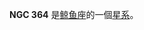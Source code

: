 {{NGCInfoBox
|NGCID=NGC 364
|發現者=阿爾伯特·馬爾夫
|發現日期=1864年9月2日
|其他編號=UGC 666, MCG 0-3-69,ZWG 384.67
|曆元=J2000.0
|赤經=1時4分40.8秒
|赤緯=0°48'10"
|星座=鲸鱼座
|星體=星系
|星等=13.3
|表面亮度=13.7
|藍等=14.3
}}

'''NGC 364''' 是[[鲸鱼座|鲸鱼座]]的一個[[星系|星系]]。

{{NGCReference|364}}
{{Catalogs|NGC=364}}

{{Galaxy-stub}}
